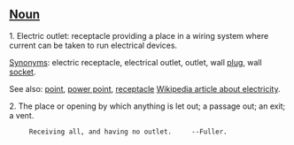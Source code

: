 ==[[Noun]]== 
1. Electric outlet: receptacle providing a place in a wiring system where current can be taken to run electrical devices.

[[Synonym]]s:  electric receptacle, electrical outlet, outlet, wall [[plug]], wall [[socket]]. 

See also:   [[point]], [[power point]], [[receptacle]] [[w:electricity|Wikipedia article about electricity]].


2. The place or opening by which anything is let out; a passage
out; an exit; a vent.

      Receiving all, and having no outlet.     --Fuller.